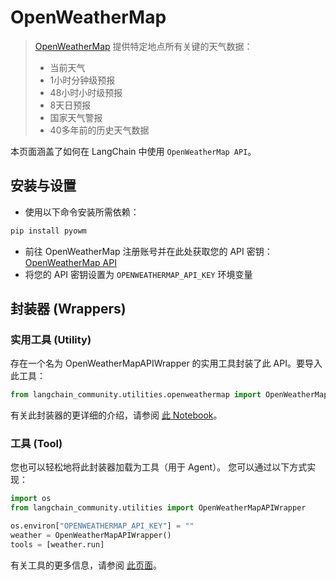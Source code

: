 # OpenWeatherMap

>[OpenWeatherMap](https://openweathermap.org/api/) 提供特定地点所有关键的天气数据：
>- 当前天气
>- 1小时分钟级预报
>- 48小时小时级预报
>- 8天日预报
>- 国家天气警报
>- 40多年前的历史天气数据

本页面涵盖了如何在 LangChain 中使用 `OpenWeatherMap API`。

## 安装与设置

- 使用以下命令安装所需依赖：
```bash
pip install pyowm
```
- 前往 OpenWeatherMap 注册账号并在此处获取您的 API 密钥：[OpenWeatherMap API](https://openweathermap.org/api/)
- 将您的 API 密钥设置为 `OPENWEATHERMAP_API_KEY` 环境变量

## 封装器 (Wrappers)

### 实用工具 (Utility)

存在一个名为 OpenWeatherMapAPIWrapper 的实用工具封装了此 API。要导入此工具：

```python
from langchain_community.utilities.openweathermap import OpenWeatherMapAPIWrapper
```

有关此封装器的更详细的介绍，请参阅 [此 Notebook](/docs/integrations/tools/openweathermap)。

### 工具 (Tool)

您也可以轻松地将此封装器加载为工具（用于 Agent）。
您可以通过以下方式实现：

```python
import os
from langchain_community.utilities import OpenWeatherMapAPIWrapper

os.environ["OPENWEATHERMAP_API_KEY"] = ""
weather = OpenWeatherMapAPIWrapper()
tools = [weather.run]
```

有关工具的更多信息，请参阅 [此页面](/docs/how_to/tools_builtin)。